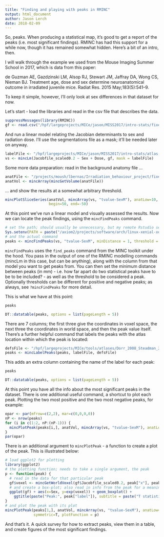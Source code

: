 ```yaml
---
title: "Finding and playing with peaks in RMINC"
output: html_document
author: Jason Lerch
date: 2018-02-09
---
```


So, peaks. When producing a statistical map, it's good to get a report of the peaks (i.e. most significant findings). RMINC has had this support for a while now, though it has remained somewhat hidden. Here's a bit of an intro, then.

I will walk through the example we used from the Mouse Imaging Summer School in 2017, which is data from this paper:

de Guzman AE, Gazdzinski LM, Alsop RJ, Stewart JM, Jaffray DA, Wong CS, Nieman BJ. Treatment age, dose and sex determine neuroanatomical outcome in irradiated juvenile mice. Radiat Res. 2015 May;183(5):541–9.

To keep it simple, however, I'll only look at sex differences in that dataset for now.

Let's start - load the libraries and read in the csv file that describes the data.

```r
suppressMessages(library(RMINC))
gf <- read.csv("/hpf/largeprojects/MICe/jason/MISS2017/intro-stats/fixed_datatable_IRdose.csv")
```

And run a linear model relating the Jacobian determinants to sex and radiation dose. I'll use the segmentations file as a mask; it'll be needed later on anyway.

```r
labelFile <- "/hpf/largeprojects/MICe/jason/MISS2017/intro-stats/atlas-registration/pipeline-18-08-2017-at-07-08-48_processed/nlin-3/voted.mnc"
vs <- mincLm(Jacobfile_scaled0.2 ~ Sex + Dose, gf, mask = labelFile)
```

Some more data preparation: read in the background anatomy file ...

```r
anatFile <- "/projects/moush/lbernas/Irradiation_behaviour_project/fixed_build_masked_23mar13_nlin/nlin-3.mnc"
anatVol <- mincArray(mincGetVolume(anatFile))
```

... and show the results at a somewhat arbitrary threshold.

```r
mincPlotSliceSeries(anatVol, mincArray(vs, "tvalue-SexM"), anatLow=10, anatHigh=15, low=2, high=6, symmetric = T,
                    begin=50, end=-50)
```


At this point we've run a linear model and visually assessed the results. Now we can locate the peak findings, using the `mincFindPeaks` command.

```r
# set the path; should usually be unnecessary, but my remote Rstudio setup appears to not load the correct environment variables 
Sys.setenv(PATH = paste("/axiom2/projects/software/arch/linux-xenial-xerus/minc-toolkit/1.9.15/bin", Sys.getenv("PATH"), sep=":"))
# and the actual command
peaks <- mincFindPeaks(vs, "tvalue-SexM", minDistance = 1, threshold = 4)
```

`mincFindPeaks` uses the `find_peaks` command from the MINC toolkit under the hood. You pass in the output of one of the RMINC modelling commands (mincLm in this case, but can be anything), along with the column from that model you want to get peaks from. You can then set the minimum distance between peaks (in mm) - i.e. how far apart do two statistical peaks have to be to be included? - as well as the threshold to be considered a peak. Optionally thresholds can be different for positive and negative peaks; as always, see `?mincFindPeaks` for more detail.

This is what we have at this point:

```r
peaks
```
```r
DT::datatable(peaks, options = list(pageLength = 5))
```

There are 7 columns; the first three give the coordinates in voxel space, the next three the coordinates in world space, and then the peak value itself. There's a further helpful command that labels the peaks with the atlas location within which the peak is located:

```r
defsFile <- "/hpf/largeprojects/MICe/tools/atlases/Dorr_2008_Steadman_2013_Ullmann_2013_Richards_2011_Qiu_2016_Egan_2015_40micron/mappings/DSURQE_40micron_R_mapping.csv"
peaks <- mincLabelPeaks(peaks, labelFile, defsFile)
```

This adds an extra column containing the name of the label for each peak:

```r
peaks
```
```r
DT::datatable(peaks, options = list(pageLength = 5))
```

At this point you have all the info about the most significant peaks in the dataset. There is one additional useful command, a shortcut to plot each peak. Plotting the two most positive and the two most negative peaks, for example:

```r
opar <- par(mfrow=c(2,2), mar=c(0,0,0,0))
nP <- nrow(peaks)
for (i in c(1:2, nP:(nP-1))) {
  mincPlotPeak(peaks[i,], anatVol, mincArray(vs, "tvalue-SexM"), anatLow=10, anatHigh=15, low=2, high=6, symmetric=T)
}
par(opar)
```

There is an additional argument to `mincPlotPeak` - a function to create a plot of the peak. This is illustrated below:

```r
# load ggplot2 for plotting
library(ggplot2)
# the plotting function; needs to take a single argument, the peak
p <- function(peak) {
  # read in the data for that particular peak
  gf$voxel <- mincGetWorldVoxel(gf$Jacobfile_scaled0.2, peak["x"], peak["y"], peak["z"])
  # and create a box-plot; also read in info from the peak for a meaningful title
  ggplot(gf) + aes(x=Sex, y=exp(voxel)) + geom_boxplot() + 
    ggtitle(paste("Peak:", peak["label"]), subtitle = paste("T statistic:", peak["value"]))
}
# and plot the peak with its plot
mincPlotPeak(peaks[1,], anatVol, mincArray(vs, "tvalue-SexM"), anatLow=10, anatHigh=15, low=2, high=6, 
             symmetric=T, plotFunction = p)
```

And that's it. A quick survey for how to extract peaks, view them in a table, and create figures of the most significant findings.
